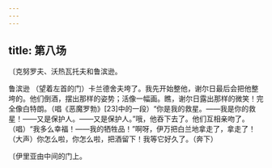 ```yaml
---
---
---
```

title: 第八场
---




〔克努罗夫、沃热瓦托夫和鲁滨逊。





鲁滨逊 （望着左首的门）卡兰德舍夫垮了。我先开始整他，谢尔日最后会把他整垮的。他们倒酒，摆出那样的姿势；活像一幅画。瞧，谢尔日露出那样的微笑！完全像白特朗。（唱《恶魔罗勃》[23]中的一段）“你是我的救星。——我是你的救星！——又是保护人。——又是保护人。”哦，他吞下去了。他们互相亲吻了。（唱）“我多么幸福！——我的牺牲品！”啊呀，伊万把白兰地拿走了，拿走了！（大声）你怎么啦，你怎么啦，把酒留下！我等它好久了。（奔下）

〔伊里亚由中间的门上。